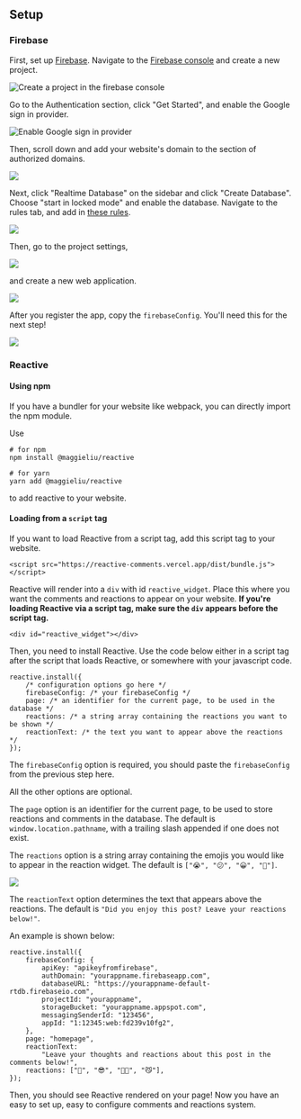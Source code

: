 
<main className="my-24">
<Heading />

<div className="prose mx-auto text-lg prose-sky mt-8">

## Setup

### Firebase

First, set up [Firebase](https://firebase.google.com/). Navigate to the [Firebase console](https://console.firebase.google.com/) and create a new project.

![Create a project in the firebase console](/1-create-project.png)

Go to the Authentication section, click "Get Started", and enable the Google sign in provider.

![Enable Google sign in provider](/2-auth.png)

Then, scroll down and add your website's domain to the section of authorized domains.

![](/3-domain.png)

Next, click "Realtime Database" on the sidebar and click "Create Database". Choose "start in locked mode" and enable the database. Navigate to the rules tab, and add in [these rules](https://reactive-comments.vercel.app/firebaserules.json).

![](/4-rules.png)

Then, go to the project settings,

![](/5-settings.png)

and create a new web application.

![](/6-webapp.png)

After you register the app, copy the `firebaseConfig`. You'll need this for the next step!

![](/7-config.png)

### Reactive

#### Using npm

If you have a bundler for your website like webpack, you can directly import the npm module.

Use

```
# for npm
npm install @maggieliu/reactive

# for yarn
yarn add @maggieliu/reactive
```

to add reactive to your website.

#### Loading from a `script` tag

If you want to load Reactive from a script tag, add this script tag to your website.

```
<script src="https://reactive-comments.vercel.app/dist/bundle.js"></script>
```

Reactive will render into a `div` with id `reactive_widget`. Place this where you want the comments and reactions to appear on your website. **If you're loading Reactive via a script tag, make sure the `div` appears before the script tag.**

```
<div id="reactive_widget"></div>
```

Then, you need to install Reactive. Use the code below either in a script tag after the script that loads Reactive, or somewhere with your javascript code.

```
reactive.install({
    /* configuration options go here */
    firebaseConfig: /* your firebaseConfig */
    page: /* an identifier for the current page, to be used in the database */
    reactions: /* a string array containing the reactions you want to be shown */
    reactionText: /* the text you want to appear above the reactions */
});
```

The `firebaseConfig` option is required, you should paste the `firebaseConfig` from the previous step here.

All the other options are optional.

The `page` option is an identifier for the current page, to be used to store reactions and comments in the database. The default is `window.location.pathname`, with a trailing slash appended if one does not exist.

The `reactions` option is a string array containing the emojis you would like to appear in the reaction widget. The default is `["😭", "😕", "😀", "🤩"]`.

![](/8-reactions.png)

The `reactionText` option determines the text that appears above the reactions. The default is `"Did you enjoy this post? Leave your reactions below!"`.

An example is shown below:

```
reactive.install({
    firebaseConfig: {
        apiKey: "apikeyfromfirebase",
        authDomain: "yourappname.firebaseapp.com",
        databaseURL: "https://yourappname-default-rtdb.firebaseio.com",
        projectId: "yourappname",
        storageBucket: "yourappname.appspot.com",
        messagingSenderId: "123456",
        appId: "1:12345:web:fd239v10fg2",
    },
    page: "homepage",
    reactionText:
        "Leave your thoughts and reactions about this post in the comments below!",
    reactions: ["🦄", "😎", "😶‍🌫️", "😼"],
});
```

Then, you should see Reactive rendered on your page! Now you have an easy to set up, easy to configure comments and reactions system.

<Reactive />
</div>

</main>
